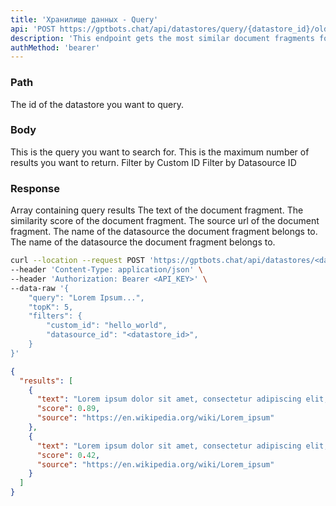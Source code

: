 ```yaml
---
title: 'Хранилище данных - Query'
api: 'POST https://gptbots.chat/api/datastores/query/{datastore_id}/old'
description: 'This endpoint gets the most similar document fragments for a given query.'
authMethod: 'bearer'
---
```


### Path

<ParamField path="datastore_id" type="string" required>
  The id of the datastore you want to query.
</ParamField>

### Body

<ParamField body="query" type="string" required>
  This is the query you want to search for.
</ParamField>

<ParamField body="topK" type="number" default={3}>
  This is the maximum number of results you want to return.
</ParamField>

<ParamField body="filters" type="object">
  <ParamField body="custom_id" type="string">
    Filter by Custom ID
  </ParamField>

  <ParamField body="datasource_id" type="string">
    Filter by Datasource ID
  </ParamField>
</ParamField>

### Response

<ResponseField name="results" type="array">
  Array containing query results

<Expandable title="Toggle object" defaultOpen> 
<ResponseField name="text" type="string">
  The text of the document fragment.
</ResponseField>

<ResponseField name="score" type="number">
  The similarity score of the document fragment.
</ResponseField>

<ResponseField name="source" type="string or null">
  The source url of the document fragment.
</ResponseField>

<ResponseField name="datasource_name" type="string">
  The name of the datasource the document fragment belongs to.
</ResponseField>

<ResponseField name="datasource_id" type="string">
  The name of the datasource the document fragment belongs to.
</ResponseField>
</Expandable>

</ResponseField>

<RequestExample>

```bash Example Request
curl --location --request POST 'https://gptbots.chat/api/datastores/<datastore_id>/query' \
--header 'Content-Type: application/json' \
--header 'Authorization: Bearer <API_KEY>' \
--data-raw '{
    "query": "Lorem Ipsum...",
    "topK": 5,
    "filters": {
        "custom_id": "hello_world",
        "datasource_id": "<datastore_id>",
    }
}'
```

</RequestExample>

<ResponseExample>

```json Response
{
  "results": [
    {
      "text": "Lorem ipsum dolor sit amet, consectetur adipiscing elit, sed do eiusmod tempor incididunt ut labore et dolore magna aliqua. Ut enim ad minim veniam, quis nostrud exercitation ullamco laboris nisi ut aliquip ex ea commodo consequat.",
      "score": 0.89,
      "source": "https://en.wikipedia.org/wiki/Lorem_ipsum"
    },
    {
      "text": "Lorem ipsum dolor sit amet, consectetur adipiscing elit, sed do eiusmod tempor incididunt ut labore et dolore magna aliqua. Ut enim ad minim veniam, quis nostrud exercitation ullamco laboris nisi ut aliquip ex ea commodo consequat.",
      "score": 0.42,
      "source": "https://en.wikipedia.org/wiki/Lorem_ipsum"
    }
  ]
}
```

</ResponseExample>
